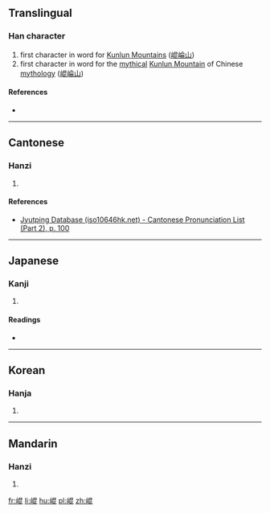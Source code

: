 {{also|崑}}
==Translingual==

===Han character===
{{Han char|rn=46|rad=山|as=08|sn=11|four=|canj=山日心心 (UAPP), X山日心心 (XUAPP)|ids=⿰山昆}}

# first character in word for [[w:Kunlun Mountains|Kunlun Mountains]] ([[崐崘山]])
# first character in word for the [[mythical]] [[w:Kunlun Mountain (mythology)|Kunlun Mountain]] of Chinese [[mythology]] ([[崐崘山]])

====References====
* {{Han ref|kx=0313.220|dkj=08172|dj=0614.180|hdz=10779.080|uh=5D10|ud=23824}}

----

==Cantonese==

===Hanzi===
{{yue-hanzi|jyut=[[kwan1]]|y=kwan1}}

# {{defn|lang=yue|sort=山08}}

====References====
* [http://www.iso10646hk.net/jp/document/download.jsp Jyutping Database (iso10646hk.net) - Cantonese Pronunciation List (Part 2), p. 100]

----

==Japanese==

===Kanji===
{{ja-kanji|grade=|rs=山08}}

# {{defn|lang=ja|sort=山08}}

====Readings====
* {{ja-readings|on=[[こん]] (kon)|kun=}}

----

==Korean==

===Hanja===
{{ko-hanja|hangeul=곤|rv=gon|mr=kon}}

# {{defn|lang=ko|sort=山08}}

----

==Mandarin==

===Hanzi===
{{cmn-hanzi|pin=[[kūn]] ([[kun1]])|wg=k'un<sup>1</sup>}}

# {{defn|lang=cmn|sort=山08}}

[[fr:崐]]
[[li:崐]]
[[hu:崐]]
[[pl:崐]]
[[zh:崐]]
